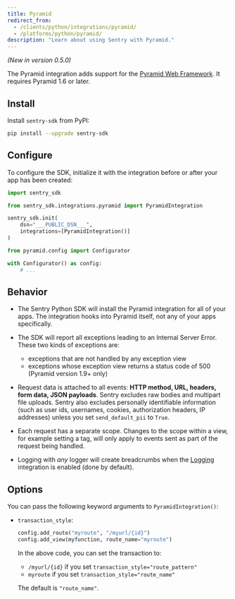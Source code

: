 ```yaml
---
title: Pyramid
redirect_from:
  - /clients/python/integrations/pyramid/
  - /platforms/python/pyramid/
description: "Learn about using Sentry with Pyramid."
---
```


_(New in version 0.5.0)_

The Pyramid integration adds support for the [Pyramid Web Framework](https://trypyramid.com/). It requires Pyramid 1.6 or later.

## Install

Install `sentry-sdk` from PyPI:

```bash
pip install --upgrade sentry-sdk
```

## Configure

To configure the SDK, initialize it with the integration before or after your app has been created:

```python
import sentry_sdk

from sentry_sdk.integrations.pyramid import PyramidIntegration

sentry_sdk.init(
    dsn="___PUBLIC_DSN___",
    integrations=[PyramidIntegration()]
)

from pyramid.config import Configurator

with Configurator() as config:
    # ...
```

## Behavior

- The Sentry Python SDK will install the Pyramid integration for all of your apps. The integration hooks into Pyramid itself, not any of your apps specifically.

- The SDK will report all exceptions leading to an Internal Server Error. These two kinds of exceptions are:

  - exceptions that are not handled by any exception view
  - exceptions whose exception view returns a status code of 500 (Pyramid version 1.9+ only)

- Request data is attached to all events: **HTTP method, URL, headers, form data, JSON payloads**. Sentry excludes raw bodies and multipart file uploads. Sentry also excludes personally identifiable information (such as user ids, usernames, cookies, authorization headers, IP addresses) unless you set `send_default_pii` to `True`.

- Each request has a separate scope. Changes to the scope within a view, for example setting a tag, will only apply to events sent as part of the request being handled.

- Logging with _any_ logger will create breadcrumbs when
  the [Logging](/platforms/python/guides/logging/)
  integration is enabled (done by default).

## Options

You can pass the following keyword arguments to `PyramidIntegration()`:

- `transaction_style`:

  ```python
  config.add_route("myroute", "/myurl/{id}")
  config.add_view(myfunction, route_name="myroute")
  ```

  In the above code, you can set the transaction to:

  - `/myurl/{id}` if you set `transaction_style="route_pattern"`
  - `myroute` if you set `transaction_style="route_name"`

  The default is `"route_name"`.
